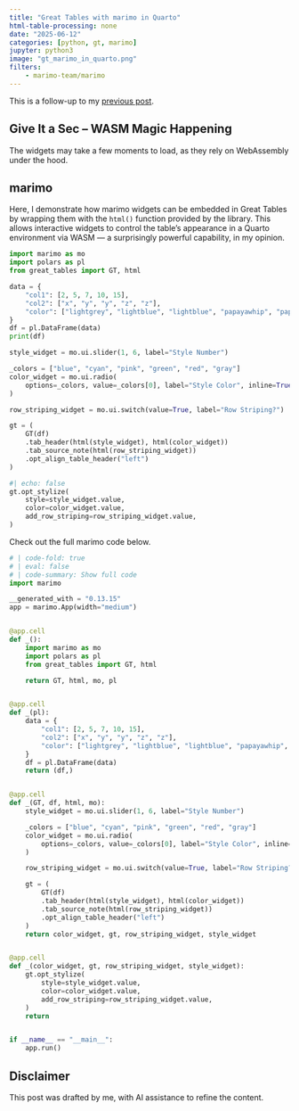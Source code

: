 ```yaml
---
title: "Great Tables with marimo in Quarto"
html-table-processing: none
date: "2025-06-12"
categories: [python, gt, marimo]
jupyter: python3
image: "gt_marimo_in_quarto.png"
filters:
    - marimo-team/marimo
---
```


This is a follow-up to my [previous post](../marimo-in-quarto/20250607.qmd). 

::: {.callout-note}
# Give It a Sec – WASM Magic Happening
The widgets may take a few moments to load, as they rely on WebAssembly under the hood.
::: 

## marimo
Here, I demonstrate how marimo widgets can be embedded in Great Tables by wrapping them with the `html()` function provided by the library. This allows interactive widgets to control the table's appearance in a Quarto environment via WASM — a surprisingly powerful capability, in my opinion.

```python {.marimo}
import marimo as mo
import polars as pl
from great_tables import GT, html
```

```python {.marimo}
data = {
    "col1": [2, 5, 7, 10, 15],
    "col2": ["x", "y", "y", "z", "z"],
    "color": ["lightgrey", "lightblue", "lightblue", "papayawhip", "papayawhip"],
}
df = pl.DataFrame(data)
print(df)
```

```python {.marimo}
style_widget = mo.ui.slider(1, 6, label="Style Number")

_colors = ["blue", "cyan", "pink", "green", "red", "gray"]
color_widget = mo.ui.radio(
    options=_colors, value=_colors[0], label="Style Color", inline=True
)

row_striping_widget = mo.ui.switch(value=True, label="Row Striping?")

gt = (
    GT(df)
    .tab_header(html(style_widget), html(color_widget))
    .tab_source_note(html(row_striping_widget))
    .opt_align_table_header("left")
)
```

```python {.marimo}
#| echo: false
gt.opt_stylize(
    style=style_widget.value,
    color=color_widget.value,
    add_row_striping=row_striping_widget.value,
)
```

Check out the full marimo code below.
```python
# | code-fold: true
# | eval: false
# | code-summary: Show full code
import marimo

__generated_with = "0.13.15"
app = marimo.App(width="medium")


@app.cell
def _():
    import marimo as mo
    import polars as pl
    from great_tables import GT, html

    return GT, html, mo, pl


@app.cell
def _(pl):
    data = {
        "col1": [2, 5, 7, 10, 15],
        "col2": ["x", "y", "y", "z", "z"],
        "color": ["lightgrey", "lightblue", "lightblue", "papayawhip", "papayawhip"],
    }
    df = pl.DataFrame(data)
    return (df,)


@app.cell
def _(GT, df, html, mo):
    style_widget = mo.ui.slider(1, 6, label="Style Number")

    _colors = ["blue", "cyan", "pink", "green", "red", "gray"]
    color_widget = mo.ui.radio(
        options=_colors, value=_colors[0], label="Style Color", inline=True
    )

    row_striping_widget = mo.ui.switch(value=True, label="Row Striping?")

    gt = (
        GT(df)
        .tab_header(html(style_widget), html(color_widget))
        .tab_source_note(html(row_striping_widget))
        .opt_align_table_header("left")
    )
    return color_widget, gt, row_striping_widget, style_widget


@app.cell
def _(color_widget, gt, row_striping_widget, style_widget):
    gt.opt_stylize(
        style=style_widget.value,
        color=color_widget.value,
        add_row_striping=row_striping_widget.value,
    )
    return


if __name__ == "__main__":
    app.run()
```

::: {.callout-warning}
# Disclaimer
This post was drafted by me, with AI assistance to refine the content.
::: 
